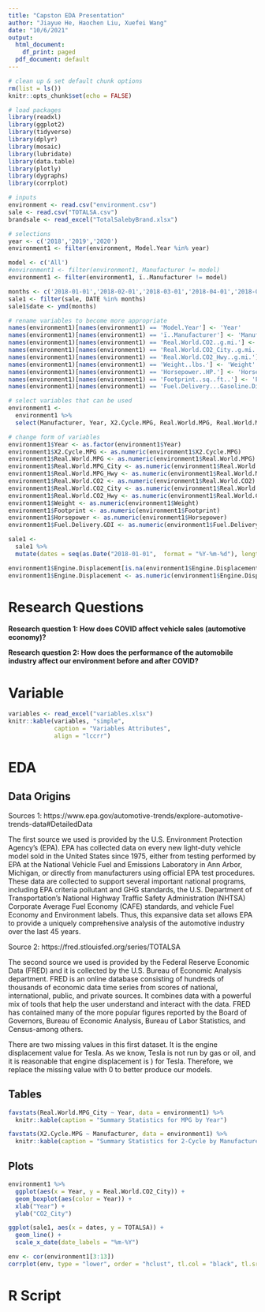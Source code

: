 ```yaml
---
title: "Capston EDA Presentation"
author: "Jiayue He, Haochen Liu, Xuefei Wang"
date: "10/6/2021"
output:
  html_document:
    df_print: paged
  pdf_document: default
---
```


```r

# clean up & set default chunk options
rm(list = ls())
knitr::opts_chunk$set(echo = FALSE)

# load packages
library(readxl)
library(ggplot2)
library(tidyverse)
library(dplyr)
library(mosaic)
library(lubridate)
library(data.table)
library(plotly)
library(dygraphs)
library(corrplot)

# inputs
environment <- read.csv("environment.csv")
sale <- read.csv("TOTALSA.csv")
brandsale <- read_excel("TotalSalebyBrand.xlsx")
```



```r
# selections 
year <- c('2018','2019','2020')
environment1 <- filter(environment, Model.Year %in% year)

model <- c('All')
#environment1 <- filter(environment1, Manufacturer != model)
environment1 <- filter(environment1, ï..Manufacturer != model)

months <- c('2018-01-01','2018-02-01','2018-03-01','2018-04-01','2018-05-01','2018-06-01','2018-07-01','2018-08-01','2018-09-01','2018-10-01','2018-11-01','2018-12-01','2019-01-01','2019-02-01','2019-03-01','2019-04-01','2019-05-01','2019-06-01','2019-07-01','2019-08-01','2019-09-01','2019-10-01','2019-11-01','2019-12-01','2020-01-01','2020-02-01','2020-03-01','2020-04-01','2020-05-01','2020-06-01','2020-07-01','2020-08-01','2020-09-01','2020-10-01','2020-11-01','2020-12-01')
sale1 <- filter(sale, DATE %in% months)
sale1$date <- ymd(months)

# rename variables to become more appropriate
names(environment1)[names(environment1) == 'Model.Year'] <- 'Year'
names(environment1)[names(environment1) == 'ï..Manufacturer'] <- 'Manufacturer'
names(environment1)[names(environment1) == 'Real.World.CO2..g.mi.'] <- 'Real.World.CO2'
names(environment1)[names(environment1) == 'Real.World.CO2_City..g.mi.'] <- 'Real.World.CO2_City'
names(environment1)[names(environment1) == 'Real.World.CO2_Hwy..g.mi.'] <- 'Real.World.CO2_Hwy'
names(environment1)[names(environment1) == 'Weight..lbs.'] <- 'Weight'
names(environment1)[names(environment1) == 'Horsepower..HP.'] <- 'Horsepower'
names(environment1)[names(environment1) == 'Footprint..sq..ft..'] <- 'Footprint'
names(environment1)[names(environment1) == 'Fuel.Delivery...Gasoline.Direct.Injection..GDI.'] <- 'Fuel.Delivery.GDI'

# select variables that can be used 
environment1 <- 
  environment1 %>%
  select(Manufacturer, Year, X2.Cycle.MPG, Real.World.MPG, Real.World.MPG_City, Real.World.MPG_Hwy, Real.World.CO2, Real.World.CO2_City, Real.World.CO2_Hwy, Weight, Footprint, Horsepower, Fuel.Delivery.GDI, Engine.Displacement)

# change form of variables 
environment1$Year <- as.factor(environment1$Year)
environment1$X2.Cycle.MPG <- as.numeric(environment1$X2.Cycle.MPG)
environment1$Real.World.MPG <- as.numeric(environment1$Real.World.MPG)
environment1$Real.World.MPG_City <- as.numeric(environment1$Real.World.MPG_City)
environment1$Real.World.MPG_Hwy <- as.numeric(environment1$Real.World.MPG_Hwy)
environment1$Real.World.CO2 <- as.numeric(environment1$Real.World.CO2)
environment1$Real.World.CO2_City <- as.numeric(environment1$Real.World.CO2_City)
environment1$Real.World.CO2_Hwy <- as.numeric(environment1$Real.World.CO2_Hwy)
environment1$Weight <- as.numeric(environment1$Weight)
environment1$Footprint <- as.numeric(environment1$Footprint)
environment1$Horsepower <- as.numeric(environment1$Horsepower)
environment1$Fuel.Delivery.GDI <- as.numeric(environment1$Fuel.Delivery.GDI)

sale1 <- 
  sale1 %>%
  mutate(dates = seq(as.Date("2018-01-01",  format = "%Y-%m-%d"), length.out = 36, by = "month"))

environment1$Engine.Displacement[is.na(environment1$Engine.Displacement)] <- 0 
environment1$Engine.Displacement <- as.numeric(environment1$Engine.Displacement)
```

# Research Questions

**Research question 1: How does COVID affect vehicle sales (automotive economy)?**
 
**Research question 2: How does the performance of the automobile industry affect our environment before and after COVID?**

# Variable
```r
variables <- read_excel("variables.xlsx")
knitr::kable(variables, "simple", 
             caption = "Variables Attributes",
             align = "lccrr")
```


# EDA
## Data Origins
Sources 1: https://www.epa.gov/automotive-trends/explore-automotive-trends-data#DetailedData

The first source we used is provided by the U.S. Environment Protection Agency’s (EPA). EPA has collected data on every new light-duty vehicle model sold in the United States since 1975, either from testing performed by EPA at the National Vehicle Fuel and Emissions Laboratory in Ann Arbor, Michigan, or directly from manufacturers using official EPA test procedures. These data are collected to support several important national programs, including EPA criteria pollutant and GHG standards, the U.S. Department of Transportation’s National Highway Traffic Safety Administration (NHTSA) Corporate Average Fuel Economy (CAFE) standards, and vehicle Fuel Economy and Environment labels. Thus, this expansive data set allows EPA to provide a uniquely comprehensive analysis of the automotive industry over the last 45 years.

Source 2: https://fred.stlouisfed.org/series/TOTALSA

The second source we used is provided by the Federal Reserve Economic Data (FRED) and it is collected by the U.S. Bureau of Economic Analysis department. FRED is an online database consisting of hundreds of thousands of economic data time series from scores of national, international, public, and private sources. It combines data with a powerful mix of tools that help the user understand and interact with the data. FRED has contained many of the more popular figures reported by the Board of Governors, Bureau of Economic Analysis, Bureau of Labor Statistics, and Census-among others. 

There are two missing values in this first dataset. It is the engine displacement value for Tesla. As we know, Tesla is not run by gas or oil, and it is reasonable that engine displacement is ) for Tesla. Therefore, we replace the missing value with 0 to better produce our models.

## Tables
```r
favstats(Real.World.MPG_City ~ Year, data = environment1) %>% 
  knitr::kable(caption = "Summary Statistics for MPG by Year")
```
```r
favstats(X2.Cycle.MPG ~ Manufacturer, data = environment1) %>% 
  knitr::kable(caption = "Summary Statistics for 2-Cycle by Manufacturer")
```

\pagebreak
## Plots
```r
environment1 %>%
  ggplot(aes(x = Year, y = Real.World.CO2_City)) + 
  geom_boxplot(aes(color = Year)) + 
  xlab("Year") + 
  ylab("CO2_City")
```
```r


ggplot(sale1, aes(x = dates, y = TOTALSA)) + 
  geom_line() + 
  scale_x_date(date_labels = "%m-%Y") 
```
```r
env <- cor(environment1[3:13])
corrplot(env, type = "lower", order = "hclust", tl.col = "black", tl.srt = 45)
```


# R Script
```r

```













































































